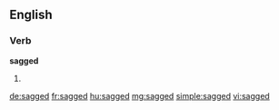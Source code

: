 ==English==

===Verb===
'''sagged'''

# {{past of|sag}}

[[de:sagged]]
[[fr:sagged]]
[[hu:sagged]]
[[mg:sagged]]
[[simple:sagged]]
[[vi:sagged]]